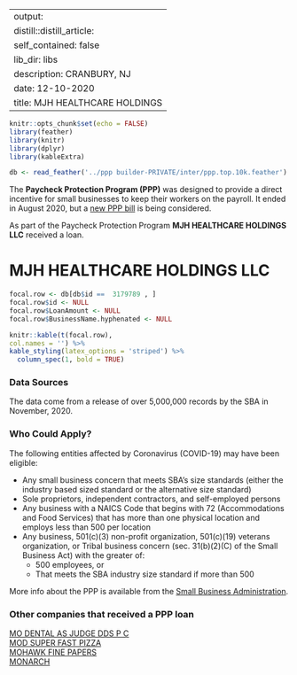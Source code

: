 
---
output:
  distill::distill_article:
    self_contained: false
    lib_dir: libs
description: CRANBURY, NJ 
date: 12-10-2020
title: MJH HEALTHCARE HOLDINGS 
---




```r
knitr::opts_chunk$set(echo = FALSE)
library(feather)
library(knitr)
library(dplyr)
library(kableExtra)

db <- read_feather('../ppp builder-PRIVATE/inter/ppp.top.10k.feather')

```



The **Paycheck Protection Program (PPP)** was designed to provide a direct incentive for small businesses to keep their workers on the payroll. It ended in August 2020, but a [new PPP bill](https://thehill.com/policy/finance/529092-bipartisan-support-for-new-ppp-loans-gains-momentum-in-congress) is being considered.

As part of the Paycheck Protection Program **MJH HEALTHCARE HOLDINGS LLC** received a loan.


# MJH HEALTHCARE HOLDINGS LLC 

```r
focal.row <- db[db$id ==  3179789 , ]
focal.row$id <- NULL
focal.row$LoanAmount <- NULL
focal.row$BusinessName.hyphenated <- NULL

knitr::kable(t(focal.row), 
col.names = '') %>%
kable_styling(latex_options = 'striped') %>%
  column_spec(1, bold = TRUE)


```

### Data Sources

The data come from a release of over 5,000,000 records by the SBA in November, 2020.


### Who Could Apply?

The following entities affected by Coronavirus (COVID-19) may have been eligible:

+ Any small business concern that meets SBA’s size standards (either the industry based sized standard or the alternative size standard)
+ Sole proprietors, independent contractors, and self-employed persons
+ Any business with a NAICS Code that begins with 72 (Accommodations and Food Services) that has more than one physical location and employs less than 500 per location
+ Any business, 501(c)(3) non-profit organization, 501(c)(19) veterans organization, or Tribal business concern (sec. 31(b)(2)(C) of the Small Business Act) with the greater of:
  + 500 employees, or 
  + That meets the SBA industry size standard if more than 500


More info about the PPP is available from the [Small Business Administration](https://www.sba.gov/funding-programs/loans/coronavirus-relief-options/paycheck-protection-program).

 
### Other companies that received a PPP loan 
   
 [MO DENTAL AS JUDGE DDS P C](/Paycheck-Protection-Program/3186978-MO-DENTAL-AS-JUDGE-DDS-P-C) <br> [MOD SUPER FAST PIZZA](/Paycheck-Protection-Program/3190094-MOD-SUPER-FAST-PIZZA) <br> [MOHAWK FINE PAPERS](/Paycheck-Protection-Program/3196396-MOHAWK-FINE-PAPERS) <br> [MONARCH](/Paycheck-Protection-Program/3201321-MONARCH) <br>